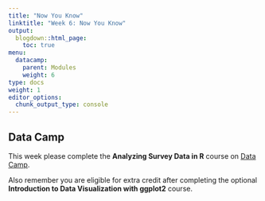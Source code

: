 ```yaml
---
title: "Now You Know"
linktitle: "Week 6: Now You Know"
output:
  blogdown::html_page:
    toc: true
menu:
  datacamp:
    parent: Modules
    weight: 6
type: docs
weight: 1
editor_options: 
  chunk_output_type: console
---
```


## Data Camp
This week please complete the **Analyzing Survey Data in R** course on [Data Camp](https://www.datacamp.com/){target="_blank"}. 

Also remember you are eligible for extra credit after completing the optional **Introduction to Data Visualization with ggplot2** course.
